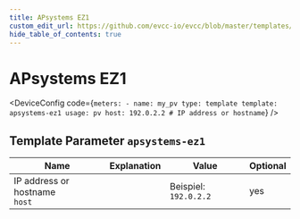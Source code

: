 ```yaml
---
title: APsystems EZ1
custom_edit_url: https://github.com/evcc-io/evcc/blob/master/templates/definition/meter/apsystems-ez1.yaml
hide_table_of_contents: true
---
```



# APsystems EZ1

<div className="device-detail-container">
  <div className="device-detail-content">
    <DeviceFeatures features="" />

<DeviceConfig code={`meters:
    - name: my_pv
      type: template
      template: apsystems-ez1
      usage: pv
      host: 192.0.2.2 # IP address or hostname`}  />
  </div>
  <div className="device-detail-icon">
    <evcc-icon
      type="meter"
      name="apsystems-ez1"
      size="400px"
      alt="APsystems EZ1"
      className="device-detail-icon-img"
    ></evcc-icon>
  </div>
</div>

## Template Parameter `apsystems-ez1`

| Name | Explanation | Value | Optional |
|-----------|-------------|-------|----------|
| IP address or hostname<br/>`host` |  | Beispiel: `192.0.2.2` | yes |

